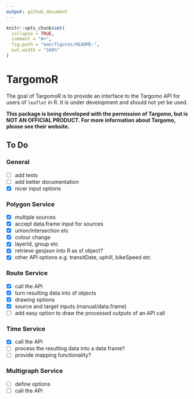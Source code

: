 ```yaml
---
output: github_document
---
```


<!-- README.md is generated from README.Rmd. Please edit that file -->

```r
knitr::opts_chunk$set(
  collapse = TRUE,
  comment = "#>",
  fig.path = "man/figures/README-",
  out.width = "100%"
)
```
# TargomoR

The goal of TargomoR is to provide an interface to the Targomo API for users of `leaflet` in R.
It is under development and should not yet be used.

**This package is being developed with the permission of Targomo, but is NOT AN OFFICIAL PRODUCT. For more information about Targomo, please see their website.**

## To Do

### General

- [ ] add tests
- [ ] add better documentation
- [x] nicer input options

### Polygon Service

- [x] multiple sources
- [x] accept data.frame input for sources
- [x] union/intersection etc
- [x] colour change
- [x] layerId, group etc
- [x] retrieve geojson into R as sf object?
- [x] other API options e.g. transitDate, uphill, bikeSpeed etc

### Route Service

- [x] call the API
- [x] turn resulting data into sf objects
- [x] drawing options
- [x] source and target inputs (manual/data.frame)
- [ ] add easy option to draw the processed outputs of an API call

### Time Service

- [x] call the API
- [ ] process the resulting data into a data frame?
- [ ] provide mapping functionality?

### Multigraph Service

- [ ] define options
- [ ] call the API


